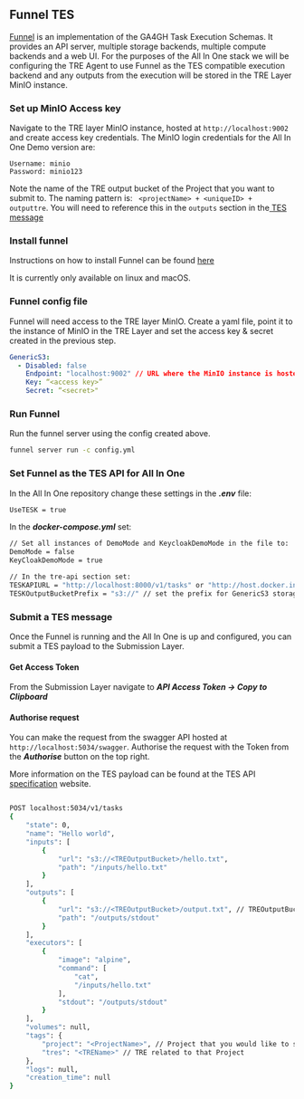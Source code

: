

## Funnel TES

[Funnel](https://github.com/ohsu-comp-bio/funnel) is an implementation of the GA4GH Task Execution Schemas. It provides an API server, 
multiple storage backends, multiple compute backends and a web UI.
For the purposes of the All In One stack we will be configuring the TRE Agent to use Funnel as the TES compatible execution backend and any outputs from the execution will be stored in the TRE Layer MinIO instance.

<Steps>

### Set up MinIO Access key
Navigate to the TRE layer MinIO instance, hosted at `http://localhost:9002` and create access key credentials.
The MinIO login credentials for the All In One Demo version are:
```
Username: minio
Password: minio123
```
Note the name of the TRE output bucket of the Project that you want to submit to. The naming pattern is: ` <projectName> + <uniqueID> + outputtre`. You will need to reference this in the `outputs` section in the[ TES message](#submit-a-tes-message)

### Install funnel
Instructions on how to install Funnel can be found [here](https://ohsu-comp-bio.github.io/funnel/download/)

<Callout> It is currently only available on linux and macOS.</Callout>

### Funnel config file
Funnel will need access to the TRE layer MinIO. 
Create a yaml file, point it to the instance of MinIO in the TRE Layer and set the access key & secret created in the previous step.

```yaml filename="config.yml"
GenericS3:
  - Disabled: false
    Endpoint: "localhost:9002" // URL where the MinIO instance is hosted.
    Key: “<access key>”
    Secret: “<secret>"  
```

### Run Funnel
Run the funnel server using the config created above.

```bash copy
funnel server run -c config.yml
```

### Set Funnel as the TES API for All In One
In the All In One repository change these settings in the ***.env*** file:
```bash copy
UseTESK = true
```
In the ***docker-compose.yml*** set:
```bash copy
// Set all instances of DemoMode and KeycloakDemoMode in the file to:
DemoMode = false
KeyCloakDemoMode = true

// In the tre-api section set:
TESKAPIURL = "http://localhost:8000/v1/tasks" or "http://host.docker.internal:8000/v1/tasks" // point to the funnel server TASK API, if trying to access from inside docker you need to use host.docker.internal
TESKOutputBucketPrefix = "s3://" // set the prefix for GenericS3 storage
```

### Submit a TES message
Once the Funnel is running and the All In One is up and configured, you can submit a TES payload to the Submission Layer.

#### Get Access Token
From the Submission Layer navigate to ***API Access Token -> Copy to Clipboard***

#### Authorise request
You can make the request from the swagger API hosted at `http://localhost:5034/swagger`.
Authorise the request with the Token from the ***Authorise*** button on the top right.

More information on the TES payload can be found at the TES API [specification](https://ga4gh.github.io/task-execution-schemas/docs/#tag/TaskService/operation/CreateTask) website.

```bash copy

POST localhost:5034/v1/tasks
{
    "state": 0,
    "name": "Hello world",
    "inputs": [
        {
            "url": "s3://<TREOutputBucket>/hello.txt",
            "path": "/inputs/hello.txt"
        }
    ],
    "outputs": [
        {
            "url": "s3://<TREOutputBucket>/output.txt", // TREOutputBucket needs to match the bucket name from Step 1
            "path": "/outputs/stdout"
        }
    ],
    "executors": [
        {
            "image": "alpine",
            "command": [
                "cat",
                "/inputs/hello.txt"
            ],
            "stdout": "/outputs/stdout"
        }
    ],
    "volumes": null,
    "tags": {
        "project": "<ProjectName>", // Project that you would like to submit to.
        "tres": "<TREName>" // TRE related to that Project
    },
    "logs": null,
    "creation_time": null
}

```
</Steps>
